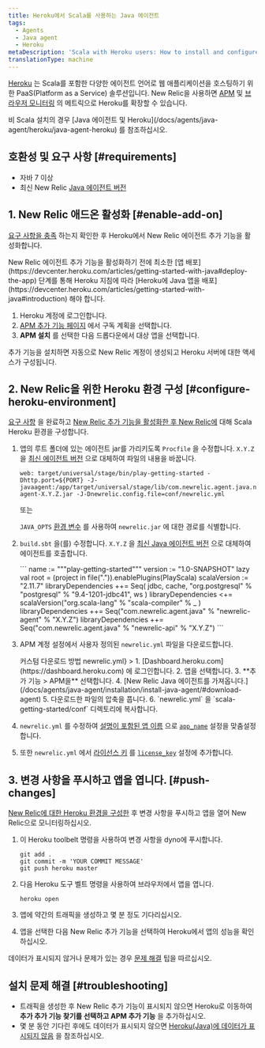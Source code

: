 ```yaml
---
title: Heroku에서 Scala를 사용하는 Java 에이전트
tags:
  - Agents
  - Java agent
  - Heroku
metaDescription: 'Scala with Heroku users: How to install and configure the Java agent for your APM add-on.'
translationType: machine
---
```


[Heroku](https://devcenter.heroku.com/articles/newrelic) 는 Scala를 포함한 다양한 에이전트 언어로 웹 애플리케이션을 호스팅하기 위한 PaaS(Platform as a Service) 솔루션입니다. New Relic을 사용하면 [APM](/docs/apm/new-relic-apm) 및 [브라우저 모니터링](/docs/browser/new-relic-browser) 의 메트릭으로 Heroku를 확장할 수 있습니다.

<Callout variant="tip">
  비 Scala 설치의 경우 [Java 에이전트 및 Heroku](/docs/agents/java-agent/heroku/java-agent-heroku) 를 참조하십시오.
</Callout>

## 호환성 및 요구 사항 [#requirements]

* 자바 7 이상
* 최신 New Relic [Java 에이전트 버전](/docs/release-notes/agent-release-notes/java-release-notes)

## 1. New Relic 애드온 활성화 [#enable-add-on]

[요구 사항을 충족](#requirements) 하는지 확인한 후 Heroku에서 New Relic 에이전트 추가 기능을 활성화합니다.

<Callout variant="caution">
  New Relic 에이전트 추가 기능을 활성화하기 전에 최소한 [앱 배포](https://devcenter.heroku.com/articles/getting-started-with-java#deploy-the-app) 단계를 통해 Heroku 지침에 따라 [Heroku에 Java 앱을 배포](https://devcenter.heroku.com/articles/getting-started-with-java#introduction) 해야 합니다.
</Callout>

1. Heroku 계정에 로그인합니다.
2. [APM 추가 기능 페이지](https://elements.heroku.com/addons/newrelic#pricing) 에서 구독 계획을 선택합니다.
3. **APM 설치** 를 선택한 다음 드롭다운에서 대상 앱을 선택합니다.

추가 기능을 설치하면 자동으로 New Relic 계정이 생성되고 Heroku 서버에 대한 액세스가 구성됩니다.

## 2. New Relic을 위한 Heroku 환경 구성 [#configure-heroku-environment]

[요구 사항](#requirements) 을 완료하고 [New Relic 추가 기능을 활성화한 후 New Relic에](#enable-add-on) 대해 Scala Heroku 환경을 구성합니다.

1. 앱의 루트 폴더에 있는 에이전트 jar를 가리키도록 `Procfile` 을 수정합니다. `X.Y.Z` 을 [최신 에이전트 버전](/docs/agents/java-agent/getting-started/java-release-notes) 으로 대체하여 파일의 내용을 바꿉니다.

   ```
   web: target/universal/stage/bin/play-getting-started -Dhttp.port=${PORT} -J-javaagent:/app/target/universal/stage/lib/com.newrelic.agent.java.newrelic-agent-X.Y.Z.jar -J-Dnewrelic.config.file=conf/newrelic.yml
   ```

   또는

   `JAVA_OPTS` [환경 변수](https://devcenter.heroku.com/articles/config-vars) 를 사용하여 `newrelic.jar` 에 대한 경로를 식별합니다.

2. `build.sbt` 을(를) 수정합니다. `X.Y.Z` 을 [최신 Java 에이전트 버전](/docs/agents/java-agent/getting-started/java-release-notes) 으로 대체하여 에이전트를 호출합니다.

   <CollapserGroup>
     <Collapser
       id="build-sbt"
       title="커스텀 빌드.sbt"
     >
       ```
       name := """play-getting-started"""
       version := "1.0-SNAPSHOT"
       lazy val root = (project in file(".")).enablePlugins(PlayScala)
       scalaVersion := "2.11.7"
       libraryDependencies ++= Seq(
       jdbc,
       cache,
       "org.postgresql" % "postgresql" % "9.4-1201-jdbc41",
       ws
       )
       libraryDependencies <+= scalaVersion("org.scala-lang" % "scala-compiler" % _ )
       libraryDependencies ++= Seq("com.newrelic.agent.java" % "newrelic-agent" % "X.Y.Z")
       libraryDependencies ++= Seq("com.newrelic.agent.java" % "newrelic-api" % "X.Y.Z")
       ```
     </Collapser>
   </CollapserGroup>

3. APM 계정 설정에서 사용자 정의된 `newrelic.yml` 파일을 다운로드합니다.

   <CollapserGroup>
     <Collapser
       id="customized-yml"
       title={<>커스텀 다운로드 방법 <InlineCode>newrelic.yml</InlineCode></>}
     >
       1. [Dashboard.heroku.com](https://dashboard.heroku.com) 에 로그인합니다.
       2. 앱을 선택합니다.
       3. **추가 기능 > APM을** 선택합니다.
       4. [New Relic Java 에이전트를 가져옵니다.](/docs/agents/java-agent/installation/install-java-agent/#download-agent)
       5. 다운로드한 파일의 압축을 풉니다.
       6. `newrelic.yml` 을 `scala-getting-started/conf` 디렉토리에 복사합니다.
     </Collapser>
   </CollapserGroup>

4. `newrelic.yml` 를 수정하여 [설명이 포함된 앱 이름](/docs/agents/manage-apm-agents/app-naming/name-your-application) 으로 [`app_name`](/docs/agents/java-agent/configuration/java-agent-configuration-config-file#cfg-app_name) 설정을 맞춤설정합니다.

5. 또한 `newrelic.yml` 에서 [라이선스 키](/docs/apis/intro-apis/new-relic-api-keys/#ingest-license-key) 를 [`license_key`](/docs/agents/java-agent/configuration/java-agent-configuration-config-file#cfg-license_key) 설정에 추가합니다.

## 3. 변경 사항을 푸시하고 앱을 엽니다. [#push-changes]

[New Relic에 대한 Heroku 환경을 구성한](#configure-heroku-environment) 후 변경 사항을 푸시하고 앱을 열어 New Relic으로 모니터링하십시오.

1. 이 Heroku toolbelt 명령을 사용하여 변경 사항을 dyno에 푸시합니다.

   ```
   git add .
   git commit -m 'YOUR COMMIT MESSAGE'
   git push heroku master
   ```

2. 다음 Heroku 도구 벨트 명령을 사용하여 브라우저에서 앱을 엽니다.

   ```
   heroku open
   ```

3. 앱에 약간의 트래픽을 생성하고 몇 분 정도 기다리십시오.

4. 앱을 선택한 다음 New Relic 추가 기능을 선택하여 Heroku에서 앱의 성능을 확인하십시오.

데이터가 표시되지 않거나 문제가 있는 경우 [문제 해결](#troubleshooting) 팁을 따르십시오.

## 설치 문제 해결 [#troubleshooting]

* 트래픽을 생성한 후 New Relic 추가 기능이 표시되지 않으면 Heroku로 이동하여 **추가 추가 기능 찾기를 선택하고 APM 추가 기능** 을 추가하십시오.
* 몇 분 동안 기다린 후에도 데이터가 표시되지 않으면 [Heroku(Java)에 데이터가 표시되지 않음](/docs/agents/java-agent/heroku/no-data-appears-heroku-java) 을 참조하십시오.